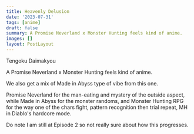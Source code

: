 ```yaml
---
title: Heavenly Delusion
date: '2023-07-31'
tags: [anime]
draft: false
summary: A Promise Neverland x Monster Hunting feels kind of anime.
images: []
layout: PostLayout
---
```


Tengoku Daimakyou

A Promise Neverland x Monster Hunting feels kind of anime.

We also get a mix of Made in Abyss type of vibe from this one.

Promise Neverland for the man-eating and mystery of the outside aspect, while Made in Abyss for the monster randoms, and Monster Hunting RPG for the way one of the chars fight, pattern recognition then trial repeat, MH in Diablo's hardcore mode.

Do note I am still at Episode 2 so not really sure about how this progresses.
